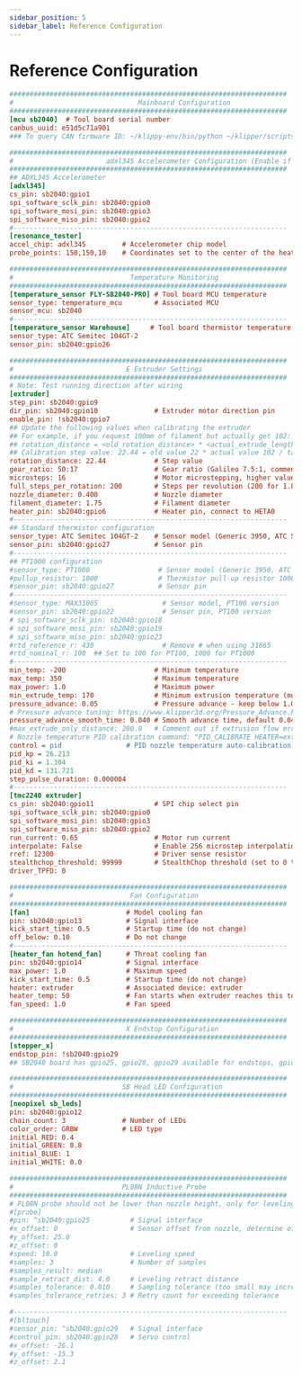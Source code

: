 ```yaml
---
sidebar_position: 5
sidebar_label: Reference Configuration
---
```


# Reference Configuration

```cfg
#####################################################################
#                               Mainboard Configuration
#####################################################################
[mcu sb2040]  # Tool board serial number
canbus_uuid: e51d5c71a901
### To query CAN firmware ID: ~/klippy-env/bin/python ~/klipper/scripts/canbus_query.py can0

#####################################################################
#                       adxl345 Accelerometer Configuration (Enable if needed)
#####################################################################
## ADXL345 Accelerometer
[adxl345]
cs_pin: sb2040:gpio1
spi_software_sclk_pin: sb2040:gpio0
spi_software_mosi_pin: sb2040:gpio3
spi_software_miso_pin: sb2040:gpio2
#--------------------------------------------------------------------
[resonance_tester]
accel_chip: adxl345         # Accelerometer chip model
probe_points: 150,150,10    # Coordinates set to the center of the heated bed

#####################################################################
#                             Temperature Monitoring
#####################################################################
[temperature_sensor FLY-SB2040-PRO] # Tool board MCU temperature
sensor_type: temperature_mcu        # Associated MCU
sensor_mcu: sb2040
#--------------------------------------------------------------------
[temperature_sensor Warehouse]     # Tool board thermistor temperature 
sensor_type: ATC Semitec 104GT-2
sensor_pin: sb2040:gpio26

#####################################################################
#                            E Extruder Settings
#####################################################################
# Note: Test running direction after wiring
[extruder]
step_pin: sb2040:gpio9
dir_pin: sb2040:gpio10              # Extruder motor direction pin
enable_pin: !sb2040:gpio7
## Update the following values when calibrating the extruder
## For example, if you request 100mm of filament but actually get 102:
## rotation_distance = <old_rotation_distance> * <actual_extrude_length> / <requested_extrude_length>
## Calibration step value: 22.44 = old value 22 * actual value 102 / target value 100
rotation_distance: 22.44            # Step value
gear_ratio: 50:17                   # Gear ratio (Galileo 7.5:1, comment out this line; BMG is 50:17, output shaft in front, input shaft in back)
microsteps: 16                      # Motor microstepping, higher value = higher quality, but more MCU load
full_steps_per_rotation: 200        # Steps per revolution (200 for 1.8°, 400 for 0.9°)
nozzle_diameter: 0.400              # Nozzle diameter
filament_diameter: 1.75             # Filament diameter
heater_pin: sb2040:gpio6            # Heater pin, connect to HETA0
#--------------------------------------------------------------------
## Standard thermistor configuration
sensor_type: ATC Semitec 104GT-2    # Sensor model (Generic 3950, ATC Semitec 104GT-2, PT1000)
sensor_pin: sb2040:gpio27           # Sensor pin  
#--------------------------------------------------------------------
## PT1000 configuration
#sensor_type: PT1000                 # Sensor model (Generic 3950, ATC Semitec 104GT-2, PT1000)
#pullup_resistor: 1000               # Thermistor pull-up resistor 1000, if temperature is -180, change jumper
#sensor_pin: sb2040:gpio27           # Sensor pin 
#--------------------------------------------------------------------
#sensor_type: MAX31865                # Sensor model, PT100 version
#sensor_pin: sb2040:gpio22            # Sensor pin, PT100 version
# spi_software_sclk_pin: sb2040:gpio18
# spi_software_mosi_pin: sb2040:gpio19
# spi_software_miso_pin: sb2040:gpio23
#rtd_reference_r: 430                 # Remove # when using 31865
#rtd_nominal_r: 100  ## Set to 100 for PT100, 1000 for PT1000
#--------------------------------------------------------------------
min_temp: -200                      # Minimum temperature
max_temp: 350                       # Maximum temperature
max_power: 1.0                      # Maximum power
min_extrude_temp: 170               # Minimum extrusion temperature (must reach this temp to extrude)
pressure_advance: 0.05              # Pressure advance - keep below 1.0 if possible
# Pressure advance tuning: https://www.klipper3d.org/Pressure_Advance.html
pressure_advance_smooth_time: 0.040 # Smooth advance time, default 0.040
#max_extrude_only_distance: 200.0   # Comment out if extrusion flow error, but re-slice is recommended
# Nozzle temperature PID calibration command: "PID_CALIBRATE HEATER=extruder TARGET=245
control = pid                # PID nozzle temperature auto-calibration (will be commented after calibration)
pid_kp = 26.213
pid_ki = 1.304
pid_kd = 131.721
step_pulse_duration: 0.000004     
#--------------------------------------------------------------------
[tmc2240 extruder]
cs_pin: sb2040:gpio11               # SPI chip select pin
spi_software_sclk_pin: sb2040:gpio0
spi_software_mosi_pin: sb2040:gpio3
spi_software_miso_pin: sb2040:gpio2
run_current: 0.65                   # Motor run current
interpolate: False                  # Enable 256 microstep interpolation (not recommended)
rref: 12300                         # Driver sense resistor
stealthchop_threshold: 99999        # StealthChop threshold (set to 0 to disable)
driver_TPFD: 0

#####################################################################
#                             Fan Configuration
#####################################################################
[fan]                        # Model cooling fan
pin: sb2040:gpio13           # Signal interface
kick_start_time: 0.5         # Startup time (do not change)
off_below: 0.10              # Do not change
#--------------------------------------------------------------------
[heater_fan hotend_fan]      # Throat cooling fan
pin: sb2040:gpio14           # Signal interface
max_power: 1.0               # Maximum speed
kick_start_time: 0.5         # Startup time (do not change)
heater: extruder             # Associated device: extruder
heater_temp: 50              # Fan starts when extruder reaches this temp
fan_speed: 1.0               # Fan speed

#####################################################################
#                            X Endstop Configuration
#####################################################################
[stepper_x]
endstop_pin: !sb2040:gpio29
## SB2040 board has gpio25, gpio28, gpio29 available for endstops, gpio25 supports high voltage input. Modify according to actual wiring.

#####################################################################
#                           SB Head LED Configuration
#####################################################################
[neopixel sb_leds]
pin: sb2040:gpio12
chain_count: 3              # Number of LEDs
color_order: GRBW           # LED type
initial_RED: 0.4
initial_GREEN: 0.8
initial_BLUE: 1
initial_WHITE: 0.0

#####################################################################
#                           PL08N Inductive Probe
#####################################################################
# PL08N probe should not be lower than nozzle height, only for leveling. If your PL08N is NO (normally open), add ! to the pin.
#[probe]
#pin: ^sb2040:gpio25          # Signal interface
#x_offset: 0                  # Sensor offset from nozzle, determine offset yourself
#y_offset: 25.0
#z_offset: 0
#speed: 10.0                  # Leveling speed
#samples: 3                   # Number of samples
#samples_result: median
#sample_retract_dist: 4.0     # Leveling retract distance
#samples_tolerance: 0.010     # Sampling tolerance (too small may increase sample count)
#samples_tolerance_retries: 3 # Retry count for exceeding tolerance

#--------------------------------------------------------------------
#[bltouch]
#sensor_pin: ^sb2040:gpio29   # Signal interface
#control_pin: sb2040:gpio28   # Servo control
#x_offset: -26.1
#y_offset: -15.3
#z_offset: 2.1

```
